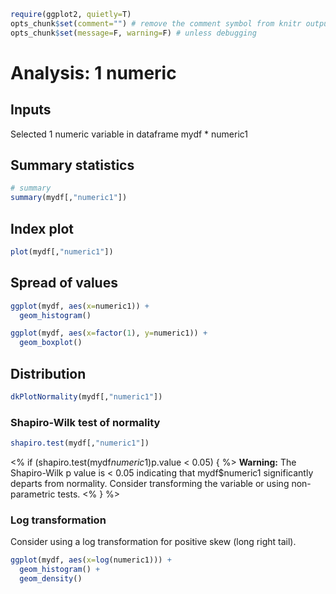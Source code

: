 ```r
require(ggplot2, quietly=T)
opts_chunk$set(comment="") # remove the comment symbol from knitr output
opts_chunk$set(message=F, warning=F) # unless debugging
```
# Analysis: 1 numeric

## Inputs

Selected 1 numeric variable in dataframe mydf
* numeric1

## Summary statistics

```r
# summary
summary(mydf[,"numeric1"])
```

## Index plot

```r
plot(mydf[,"numeric1"])
```


## Spread of values

```r
ggplot(mydf, aes(x=numeric1)) +
  geom_histogram()
```

```r
ggplot(mydf, aes(x=factor(1), y=numeric1)) +
  geom_boxplot()
```

## Distribution

```r
dkPlotNormality(mydf[,"numeric1"])
```

### Shapiro-Wilk test of normality

```r
shapiro.test(mydf[,"numeric1"])
```

<% if (shapiro.test(mydf$numeric1)$p.value < 0.05) { %>
**Warning:** The Shapiro-Wilk p value is < 0.05 indicating that mydf$numeric1 significantly departs from normality.
Consider transforming the variable or using non-parametric tests.
<% } %>

### Log transformation

Consider using a log transformation for positive skew (long right tail).

```r
ggplot(mydf, aes(x=log(numeric1))) +
  geom_histogram() +
  geom_density()
```

